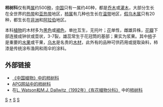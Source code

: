 {{Automatic taxobox
| fossil_range = {{fossil range|第三纪|現代}}
| taxon = Ebenaceae
| image =  DiospyrosKaki.jpg
| image_caption = [[柿树|柿树]]（''Diospyros kaki'' L.f.）
| authority = [[Gürke|Gürke]]
| subdivision_ranks = [[属|属]]
| subdivision = 
[[柿属|柿属]]  ''Diospyros''<br />
[[假乌木属|假乌木属]]  ''Euclea''
}}

'''柿树科'''仅有两[[属|属]]约500[[种|种]]，[[中国|中国]]只有一属约40种，都是[[乔木|乔木]]或[[灌木|灌木]]，大部分生长在全世界的[[热带|热带]]和[[亚热带|亚热带]]地区，[[柿属|柿属]]有几种也生长在[[温带|温带]]地区，[[假乌木属|假乌木属]]只有20种，都生长在[[非洲|非洲]]和[[阿拉伯|阿拉伯]]地区。

本科[[植物|植物]]的木材多为[[黑色|黑色]]或[[褐色|褐色]]，单[[叶|叶]]互生，无托叶；[[花|花]]单性，雌雄异株，[[花瓣|花瓣]]下部连接成钟状或壶状，3-7裂，雄蕊常生于花冠筒的基部；果实为浆果。其中[[柿|柿]]子是重要的[[水果|水果]]或干果，[[乌木|乌木]]是名贵的[[木材|木材]]，此外有的品种可供药用或提取染料，柿漆是传统涂布渔网和雨伞的涂料。

== 外部链接 ==
* [http://www.efloras.org/florataxon.aspx?flora_id=2&taxon_id=10293 《中国植物》中的柿树科] {{Wayback|url=http://www.efloras.org/florataxon.aspx?flora_id=2&taxon_id=10293 |date=20210226144903 }}
* [http://www.mobot.org/MOBOT/Research/APWeb/orders/ericalesweb.htm#Ebenaceae APG网站中的柿树科] {{Wayback|url=http://www.mobot.org/MOBOT/Research/APWeb/orders/ericalesweb.htm#Ebenaceae |date=20200509080120 }}
* 在[http://delta-intkey.com/angio/ L. Watson和M.J. Dallwitz（1992年）《有花植物分科》] {{Wayback|url=http://delta-intkey.com/angio/ |date=20070103200438 }}中的[http://delta-intkey.com/angio/www/ebenacea.htm 柿树科] {{Wayback|url=http://delta-intkey.com/angio/www/ebenacea.htm |date=20210105015059 }}
{{Taxonbar|from=Q156669}}

[[Category:植物科名|S]]
[[Category:柿树科|*]]
[[Category:雌雄異株植物|S]]
[[Category:杜鹃花目|S]]
